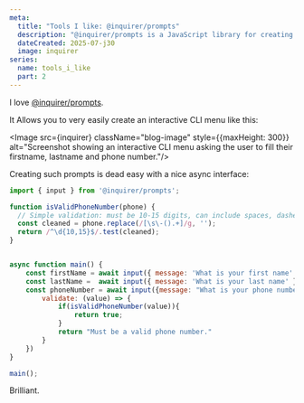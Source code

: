 ```yaml
---
meta:
  title: "Tools I like: @inquirer/prompts"
  description: "@inquirer/prompts is a JavaScript library for creating interactive CLI prompt menus"
  dateCreated: 2025-07-j30
  image: inquirer
series: 
  name: tools_i_like
  part: 2
---
```



I love [@inquirer/prompts](https://www.npmjs.com/package/@inquirer/prompts). 


It Allows you to very easily create an interactive CLI menu like this: 

<Image src={inquirer} className="blog-image" style={{maxHeight: 300}} alt="Screenshot showing an interactive CLI menu asking the user to fill their firstname, lastname and phone number."/>

Creating such prompts is dead easy with a nice async interface: 

```js
import { input } from '@inquirer/prompts';

function isValidPhoneNumber(phone) {
  // Simple validation: must be 10-15 digits, can include spaces, dashes, parentheses, and plus sign
  const cleaned = phone.replace(/[\s\-().+]/g, '');
  return /^\d{10,15}$/.test(cleaned);
}


async function main() {
    const firstName = await input({ message: 'What is your first name' });
    const lastName =  await input({ message: 'What is your last name' });
    const phoneNumber = await input({message: "What is your phone number", 
        validate: (value) => {
            if(isValidPhoneNumber(value)){
                return true;
            }
            return "Must be a valid phone number."
        }
    })
}

main();
```

Brilliant. 



